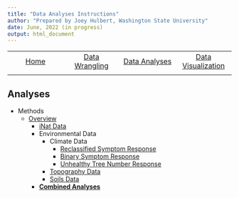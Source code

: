 ```yaml
---
title: "Data Analyses Instructions"
author: "Prepared by Joey Hulbert, Washington State University"
date: June, 2022 (in progress)
output: html_document
---
```



|            |            |            |            |
|:----------:|:----------:|:----------:|:----------:|
|[Home](https://jmhulbert.github.io/redcedar)|[Data Wrangling](https://jmhulbert.github.io/redcedar/data-wrangle/)|[Data Analyses](https://jmhulbert.github.io/redcedar/analyses/)|[Data Visualization](https://jmhulbert.github.io/redcedar/data-visualization/)|
|             |           |            |            |


## Analyses 

* Methods
  + [Overview](./)
    + [iNat Data](./inat/iNat-Data-Analysis.html)
    + Environmental Data
      + Climate Data
        + [Reclassified Symptom Response](./climate/Climate-Data-Analysis---filtered-symptom-response.html)
        + [Binary Symptom Response](./climate/Climate-Data-Analysis---binary-symptom-response.html)
        + [Unhealthy Tree Number Response](./climate/Climate-Data-Analysis---unhealthy-tree-number-response.html)
      + [Topography Data](./topo/Topo-Data-Analysis.html)
      + [Soils Data](./soils/Soils-Data-Analysis.html)
    + [**Combined Analyses**](./Full-Environmental-Predictor-Analyses.html)

